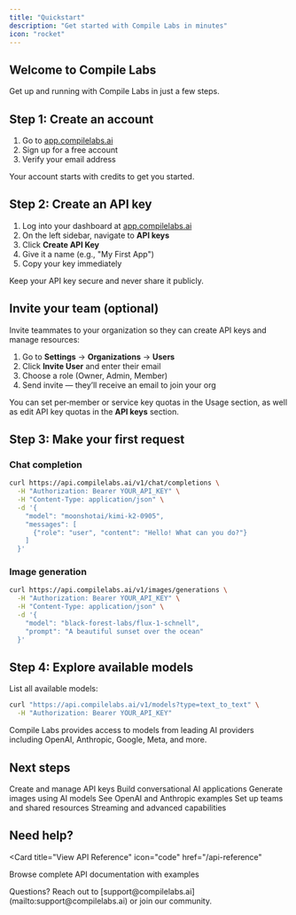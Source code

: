 ```yaml
---
title: "Quickstart"
description: "Get started with Compile Labs in minutes"
icon: "rocket"
---
```


## Welcome to Compile Labs

Get up and running with Compile Labs in just a few steps.

## Step 1: Create an account

1. Go to [app.compilelabs.ai](https://app.compilelabs.ai)
2. Sign up for a free account
3. Verify your email address

<Tip>
Your account starts with credits to get you started.
</Tip>

## Step 2: Create an API key

1. Log into your dashboard at [app.compilelabs.ai](https://app.compilelabs.ai)
2. On the left sidebar, navigate to **API keys**
3. Click **Create API Key**
4. Give it a name (e.g., "My First App")
5. Copy your key immediately

<Warning>
Keep your API key secure and never share it publicly.
</Warning>

## Invite your team (optional)

Invite teammates to your organization so they can create API keys and manage resources:

1. Go to **Settings** → **Organizations** → **Users**
2. Click **Invite User** and enter their email
3. Choose a role (Owner, Admin, Member)
4. Send invite — they’ll receive an email to join your org

You can set per‑member or service key quotas in the Usage section, as well as edit API key quotas in the **API keys** section.

## Step 3: Make your first request

### Chat completion

```bash
curl https://api.compilelabs.ai/v1/chat/completions \
  -H "Authorization: Bearer YOUR_API_KEY" \
  -H "Content-Type: application/json" \
  -d '{
    "model": "moonshotai/kimi-k2-0905",
    "messages": [
      {"role": "user", "content": "Hello! What can you do?"}
    ]
  }'
```

### Image generation

```bash
curl https://api.compilelabs.ai/v1/images/generations \
  -H "Authorization: Bearer YOUR_API_KEY" \
  -H "Content-Type: application/json" \
  -d '{
    "model": "black-forest-labs/flux-1-schnell",
    "prompt": "A beautiful sunset over the ocean"
  }'
```

## Step 4: Explore available models

List all available models:

```bash
curl "https://api.compilelabs.ai/v1/models?type=text_to_text" \
  -H "Authorization: Bearer YOUR_API_KEY"
```

<Info>
Compile Labs provides access to models from leading AI providers including OpenAI, Anthropic, Google, Meta, and more.
</Info>

## Next steps

<CardGroup cols={2}>

<Card title="API Keys" icon="key" href="/api-keys">
Create and manage API keys
</Card>

<Card title="Chat Completions" icon="comments" href="/modalities/chat-completions">
Build conversational AI applications
</Card>

<Card title="Image Generation" icon="image" href="/modalities/image-generation">
Generate images using AI models
</Card>

<Card title="Examples" icon="code" href="/examples">
See OpenAI and Anthropic examples
</Card>

<Card title="Organizations" icon="users" href="/organizations">
Set up teams and shared resources
</Card>

<Card title="Features" icon="stream" href="/features/streaming">
Streaming and advanced capabilities
</Card>

</CardGroup>

## Need help?

<Card
  title="View API Reference"
  icon="code"
  href="/api-reference"
>
Browse complete API documentation with examples
</Card>

<Note>
Questions? Reach out to [support@compilelabs.ai](mailto:support@compilelabs.ai) or join our community.
</Note>
